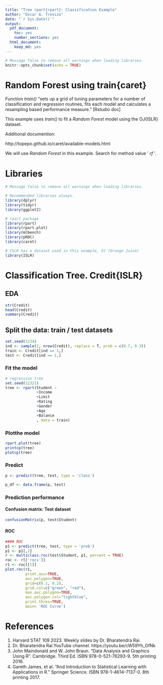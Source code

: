 ```yaml
---
title: "Tree rpart{rpart}: Classification Example"
author: "Oscar A. Trevizo"
date: "`r Sys.Date()`"
output: 
  pdf_document: 
    toc: yes
    number_sections: yes
  html_document: 
    keep_md: yes
---
```


```r
# Message false to remove all warnings when loading libraries.
knitr::opts_chunk$set(echo = TRUE)
```


# Random Forest using train{caret}

Function _train()_ "sets up a grid of tuning parameters for a number of classification and regression routines, fits each model and calculates a resampling based performance measure." [Rstudio doc]

This example uses _train()_ to fit a _Random Forest_ model using the OJ{ISLR} dataset.

Additional documention:

http://topepo.github.io/caret/available-models.html

We will use _Random Forest_ in this example. Search for method value ' _rf_ '. 


# Libraries

```r
# Message false to remove all warnings when loading libraries.

# Recommended libraries always.
library(dplyr)
library(tidyr)
library(ggplot2)

# rpart package
library(rpart)
library(rpart.plot)
library(mlbench)
library(pROC)
library(caret)

# ISLR has a dataset used in this example, OJ (Orange Juice)
library(ISLR)
```

# Classification Tree. Credit{ISLR}

## EDA

```r
str(Credit)
head(Credit)
summary(Credit)
```

## Split the data: train / test datasets

```r
set.seed(1234)
ind <- sample(2, nrow(Credit), replace = T, prob = c(0.7, 0.3))
train <- Credit[ind == 1,]
test <- Credit[ind == 2,]

```


### Fit the model 


```r
# regression tree
set.seed(12321)
tree <- rpart(Student ~
              +Income
              +Limit
              +Rating
              +Gender
              +Age
              +Balance
              , data = train)
```

### Plotthe model

```r
rpart.plot(tree)
printcp(tree)
plotcp(tree)

```

### Predict

```r
p <- predict(tree, test, type = 'class')

p_df <- data.frame(p, test)


```

### Prediction performance

#### Confusion matrix: Test dataset

```r
confusionMatrix(p, test$Student)
```

#### ROC

```r
#### ROC
p1 <- predict(tree, test, type = 'prob')
p1 <- p1[,2]
r <- multiclass.roc(test$Student, p1, percent = TRUE)
roc <- r[['rocs']]
r1 <- roc[[1]]
plot.roc(r1,
         print.auc=TRUE, 
         auc.polygon=TRUE, 
         grid=c(0.1, 0.2),
         grid.col=c("green", "red"), 
         max.auc.polygon=TRUE,
         auc.polygon.col="lightblue", 
         print.thres=TRUE, 
         main= 'ROC Curve')
```

# References

1. Harvard STAT 109 2023. Weekly slides by Dr. Bharatendra Rai.
1. Dr. Bharatendra Rai.YouTube channel. https://youtu.be/cW59Yh_GfNk
1. John Maindonald and W. John Braun. "Data Analysis and Graphics Using R". Cambridge. Third Ed. ISBN 978-0-521-76293-9. 5th printing 2016.
1. Gareth James, et al. "And Introduction to Statistical Learning with Applications in R." Springer Science. ISBN 978-1-4614-7137-0. 8th printing 2017. 

